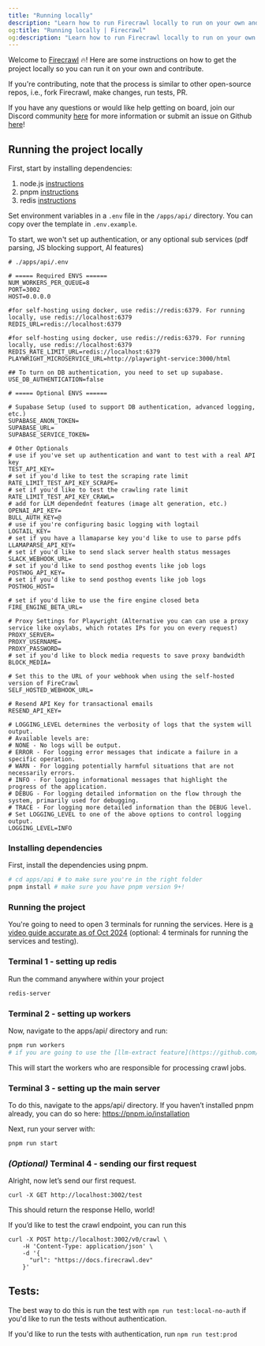 ```yaml
---
title: "Running locally"
description: "Learn how to run Firecrawl locally to run on your own and/or contribute to the project."
og:title: "Running locally | Firecrawl"
og:description: "Learn how to run Firecrawl locally to run on your own and/or contribute to the project."
---
```


Welcome to [Firecrawl](https://firecrawl.dev) 🔥! Here are some instructions on how to get the project locally so you can run it on your own and contribute.

If you're contributing, note that the process is similar to other open-source repos, i.e., fork Firecrawl, make changes, run tests, PR.

If you have any questions or would like help getting on board, join our Discord community [here](https://discord.gg/gSmWdAkdwd) for more information or submit an issue on Github [here](https://github.com/mendableai/firecrawl/issues/new/choose)!

## Running the project locally

First, start by installing dependencies:
1. node.js [instructions](https://nodejs.org/en/learn/getting-started/how-to-install-nodejs)
2. pnpm [instructions](https://pnpm.io/installation)
3. redis [instructions](https://redis.io/docs/latest/operate/oss_and_stack/install/install-redis/) 


Set environment variables in a `.env` file in the `/apps/api/` directory. You can copy over the template in `.env.example`.

To start, we won't set up authentication, or any optional sub services (pdf parsing, JS blocking support, AI features)

```
# ./apps/api/.env

# ===== Required ENVS ======
NUM_WORKERS_PER_QUEUE=8 
PORT=3002
HOST=0.0.0.0

#for self-hosting using docker, use redis://redis:6379. For running locally, use redis://localhost:6379
REDIS_URL=redis://localhost:6379

#for self-hosting using docker, use redis://redis:6379. For running locally, use redis://localhost:6379
REDIS_RATE_LIMIT_URL=redis://localhost:6379 
PLAYWRIGHT_MICROSERVICE_URL=http://playwright-service:3000/html

## To turn on DB authentication, you need to set up supabase.
USE_DB_AUTHENTICATION=false

# ===== Optional ENVS ======

# Supabase Setup (used to support DB authentication, advanced logging, etc.)
SUPABASE_ANON_TOKEN= 
SUPABASE_URL= 
SUPABASE_SERVICE_TOKEN=

# Other Optionals
# use if you've set up authentication and want to test with a real API key
TEST_API_KEY=
# set if you'd like to test the scraping rate limit
RATE_LIMIT_TEST_API_KEY_SCRAPE=
# set if you'd like to test the crawling rate limit
RATE_LIMIT_TEST_API_KEY_CRAWL=
# add for LLM dependednt features (image alt generation, etc.)
OPENAI_API_KEY=
BULL_AUTH_KEY=@
# use if you're configuring basic logging with logtail
LOGTAIL_KEY=
# set if you have a llamaparse key you'd like to use to parse pdfs
LLAMAPARSE_API_KEY=
# set if you'd like to send slack server health status messages
SLACK_WEBHOOK_URL=
# set if you'd like to send posthog events like job logs
POSTHOG_API_KEY=
# set if you'd like to send posthog events like job logs
POSTHOG_HOST=

# set if you'd like to use the fire engine closed beta
FIRE_ENGINE_BETA_URL=

# Proxy Settings for Playwright (Alternative you can can use a proxy service like oxylabs, which rotates IPs for you on every request)
PROXY_SERVER=
PROXY_USERNAME=
PROXY_PASSWORD=
# set if you'd like to block media requests to save proxy bandwidth
BLOCK_MEDIA=

# Set this to the URL of your webhook when using the self-hosted version of FireCrawl
SELF_HOSTED_WEBHOOK_URL=

# Resend API Key for transactional emails
RESEND_API_KEY=

# LOGGING_LEVEL determines the verbosity of logs that the system will output.
# Available levels are:
# NONE - No logs will be output.
# ERROR - For logging error messages that indicate a failure in a specific operation.
# WARN - For logging potentially harmful situations that are not necessarily errors.
# INFO - For logging informational messages that highlight the progress of the application.
# DEBUG - For logging detailed information on the flow through the system, primarily used for debugging.
# TRACE - For logging more detailed information than the DEBUG level.
# Set LOGGING_LEVEL to one of the above options to control logging output.
LOGGING_LEVEL=INFO
```

### Installing dependencies

First, install the dependencies using pnpm.

```bash
# cd apps/api # to make sure you're in the right folder
pnpm install # make sure you have pnpm version 9+!
```

### Running the project

You're going to need to open 3 terminals for running the services. Here is [a video guide accurate as of Oct 2024](https://youtu.be/LHqg5QNI4UY) (optional: 4 terminals for running the services and testing).

### Terminal 1 - setting up redis

Run the command anywhere within your project

```bash
redis-server
```

### Terminal 2 - setting up workers

Now, navigate to the apps/api/ directory and run:
```bash
pnpm run workers
# if you are going to use the [llm-extract feature](https://github.com/mendableai/firecrawl/pull/586/), you should also export OPENAI_API_KEY=sk-______
```

This will start the workers who are responsible for processing crawl jobs.

### Terminal 3 - setting up the main server


To do this, navigate to the apps/api/ directory. If you haven’t installed pnpm already, you can do so here: https://pnpm.io/installation

Next, run your server with:

```bash
pnpm run start
```

### *(Optional)* Terminal 4 - sending our first request

Alright, now let’s send our first request.

```curl
curl -X GET http://localhost:3002/test
``` 
This should return the response Hello, world!


If you’d like to test the crawl endpoint, you can run this 

```curl
curl -X POST http://localhost:3002/v0/crawl \
    -H 'Content-Type: application/json' \
    -d '{
      "url": "https://docs.firecrawl.dev"
    }'
```   
    
## Tests:

The best way to do this is run the test with `npm run test:local-no-auth` if you'd like to run the tests without authentication.

If you'd like to run the tests with authentication, run `npm run test:prod`


